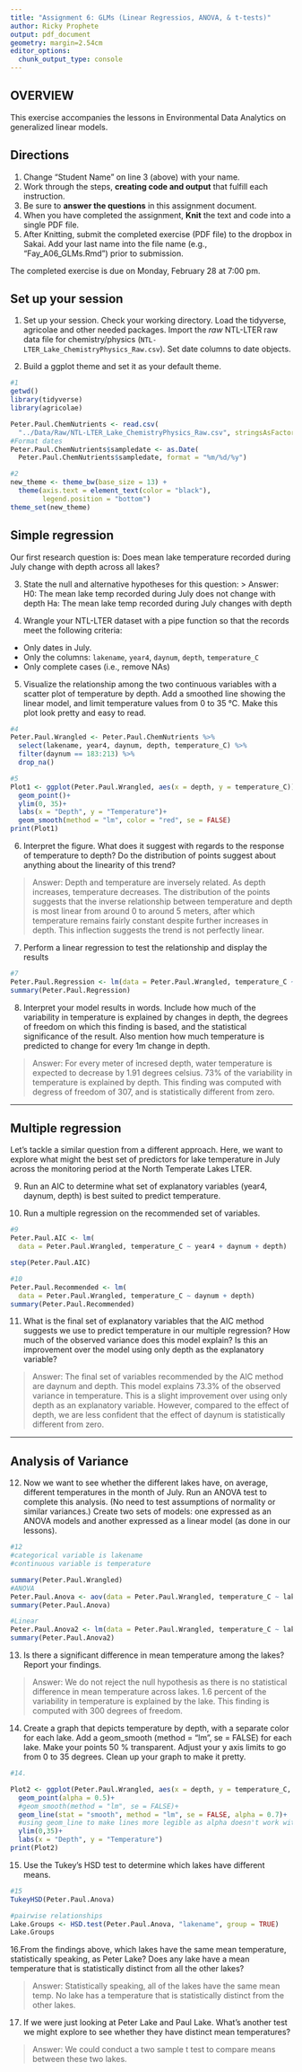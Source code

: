 ```yaml
---
title: "Assignment 6: GLMs (Linear Regressios, ANOVA, & t-tests)"
author: Ricky Prophete
output: pdf_document
geometry: margin=2.54cm
editor_options: 
  chunk_output_type: console
---
```


## OVERVIEW

This exercise accompanies the lessons in Environmental Data Analytics on generalized linear models. 

## Directions
1. Change "Student Name" on line 3 (above) with your name.
2. Work through the steps, **creating code and output** that fulfill each instruction.
3. Be sure to **answer the questions** in this assignment document.
4. When you have completed the assignment, **Knit** the text and code into a single PDF file.
5. After Knitting, submit the completed exercise (PDF file) to the dropbox in Sakai. Add your last name into the file name (e.g., "Fay_A06_GLMs.Rmd") prior to submission.

The completed exercise is due on Monday, February 28 at 7:00 pm.

## Set up your session 
1. Set up your session. Check your working directory. Load the tidyverse, agricolae and other needed packages. Import the *raw* NTL-LTER raw data file for chemistry/physics (`NTL-LTER_Lake_ChemistryPhysics_Raw.csv`). Set date columns to date objects.

2. Build a ggplot theme and set it as your default theme.

```r
#1
getwd()
library(tidyverse)
library(agricolae)

Peter.Paul.ChemNutrients <- read.csv(
  "../Data/Raw/NTL-LTER_Lake_ChemistryPhysics_Raw.csv", stringsAsFactors = TRUE)
#Format dates
Peter.Paul.ChemNutrients$sampledate <- as.Date(
  Peter.Paul.ChemNutrients$sampledate, format = "%m/%d/%y")

#2
new_theme <- theme_bw(base_size = 13) + 
  theme(axis.text = element_text(color = "black"),
        legend.position = "bottom")
theme_set(new_theme)

```

## Simple regression
Our first research question is: Does mean lake temperature recorded during July change with depth across all lakes?

3. State the null and alternative hypotheses for this question:
> Answer:
H0: The mean lake temp recorded during July does not change with depth
Ha: The mean lake temp recorded during July changes with depth 


4.  Wrangle your NTL-LTER dataset with a pipe function so that the records meet the following criteria: 
 * Only dates in July. 
 * Only the columns: `lakename`, `year4`, `daynum`, `depth`, `temperature_C`
 * Only complete cases (i.e., remove NAs)

5. Visualize the relationship among the two continuous variables with a scatter plot of temperature by depth. Add a smoothed line showing the linear model, and limit temperature values from 0 to 35 °C. Make this plot look pretty and easy to read.

```r
#4
Peter.Paul.Wrangled <- Peter.Paul.ChemNutrients %>% 
  select(lakename, year4, daynum, depth, temperature_C) %>%
  filter(daynum == 183:213) %>%
  drop_na()

#5
Plot1 <- ggplot(Peter.Paul.Wrangled, aes(x = depth, y = temperature_C))+
  geom_point()+
  ylim(0, 35)+
  labs(x = "Depth", y = "Temperature")+
  geom_smooth(method = "lm", color = "red", se = FALSE)
print(Plot1)

```


6. Interpret the figure. What does it suggest with regards to the response of temperature to depth? Do the distribution of points suggest about anything about the linearity of this trend?

> Answer: Depth and temperature are inversely related. As depth increases, temperature decreases. The distribution of the points suggests that the inverse relationship between temperature and depth is most linear from around 0 to around 5 meters, after which temperature remains fairly constant despite further increases in depth. This inflection suggests the trend is not perfectly linear.


7. Perform a linear regression to test the relationship and display the results

```r
#7
Peter.Paul.Regression <- lm(data = Peter.Paul.Wrangled, temperature_C ~ depth)
summary(Peter.Paul.Regression)

```


8. Interpret your model results in words. Include how much of the variability in temperature is explained by changes in depth, the degrees of freedom on which this finding is based, and the statistical significance of the result. Also mention how much temperature is predicted to change for every 1m change in depth. 

> Answer: For every meter of incresed depth, water temperature is expected to decrease by 1.91 degrees celsius. 73% of the variability in temperature is explained by depth. This finding was computed with degress of freedom of 307, and is statistically different from zero.

---

## Multiple regression
Let's tackle a similar question from a different approach. Here, we want to explore what might the best set of predictors for lake temperature in July across the monitoring period at the North Temperate Lakes LTER. 


9. Run an AIC to determine what set of explanatory variables (year4, daynum, depth) is best suited to predict temperature.

10. Run a multiple regression on the recommended set of variables. 

```r
#9
Peter.Paul.AIC <- lm(
  data = Peter.Paul.Wrangled, temperature_C ~ year4 + daynum + depth)

step(Peter.Paul.AIC)

#10 
Peter.Paul.Recommended <- lm(
  data = Peter.Paul.Wrangled, temperature_C ~ daynum + depth)
summary(Peter.Paul.Recommended)

```

11. What is the final set of explanatory variables that the AIC method suggests we use to predict temperature in our multiple regression? How much of the observed variance does this model explain? Is this an improvement over the model using only depth as the explanatory variable?

> Answer: The final set of variables recommended by the AIC method are daynum and depth. This model explains 73.3% of the observed variance in temperature. This is a slight improvement over using only depth as an explanatory variable. However, compared to the effect of depth, we are less confident that the effect of daynum is statistically different from zero.

---
## Analysis of Variance

12. Now we want to see whether the different lakes have, on average, different temperatures in the month of July. Run an ANOVA test to complete this analysis. (No need to test assumptions of normality or similar variances.) Create two sets of models: one expressed as an ANOVA models and another expressed as a linear model (as done in our lessons).

```r
#12
#categorical variable is lakename
#continuous variable is temperature

summary(Peter.Paul.Wrangled)
#ANOVA
Peter.Paul.Anova <- aov(data = Peter.Paul.Wrangled, temperature_C ~ lakename)
summary(Peter.Paul.Anova)

#Linear
Peter.Paul.Anova2 <- lm(data = Peter.Paul.Wrangled, temperature_C ~ lakename)
summary(Peter.Paul.Anova2)

```

13. Is there a significant difference in mean temperature among the lakes? Report your findings. 

> Answer: We do not reject the null hypothesis as there is no statistical difference in mean temperature across lakes. 1.6 percent of the variability in temperature is explained by the lake. This finding is computed with 300 degrees of freedom. 


14. Create a graph that depicts temperature by depth, with a separate color for each lake. Add a geom_smooth (method = "lm", se = FALSE) for each lake. Make your points 50 % transparent. Adjust your y axis limits to go from 0 to 35 degrees. Clean up your graph to make it pretty. 

```r
#14.

Plot2 <- ggplot(Peter.Paul.Wrangled, aes(x = depth, y = temperature_C, color = lakename))+
  geom_point(alpha = 0.5)+
  #geom_smooth(method = "lm", se = FALSE)+
  geom_line(stat = "smooth", method = "lm", se = FALSE, alpha = 0.7)+ 
  #using geom_line to make lines more legible as alpha doesn't work with geom_smooth
  ylim(0,35)+
  labs(x = "Depth", y = "Temperature")
print(Plot2)

```

15. Use the Tukey's HSD test to determine which lakes have different means.

```r
#15
TukeyHSD(Peter.Paul.Anova)

#pairwise relationships
Lake.Groups <- HSD.test(Peter.Paul.Anova, "lakename", group = TRUE)
Lake.Groups

```

16.From the findings above, which lakes have the same mean temperature, statistically speaking, as Peter Lake? Does any lake have a mean temperature that is statistically distinct from all the other lakes?

>Answer: Statistically speaking, all of the lakes have the same mean temp. No lake has a temperature that is statistically distinct from the other lakes.

 

17. If we were just looking at Peter Lake and Paul Lake. What's another test we might explore to see whether they have distinct mean temperatures? 

>Answer: We could conduct a two sample t test to compare means between these two lakes.


